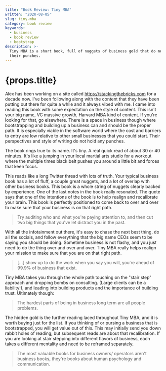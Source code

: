 ```yaml
---
title: "Book Review: Tiny MBA"
written: "2020-08-05"
slug: tiny-mba
category: book review
keywords:
  - business
  - book review
  - bootstrap
description: >-
  Tiny MBA is a short book, full of nuggets of business gold that do not hold
  their punches.
---
```


# {props.title}

Alex has been working on a site called https://stackingthebricks.com for a decade now. I've been following along with the content that they have been putting out there for quite a while and it always vibed with me. I came into reading this book with some expectation on the style of content. This isn't your big name, VC massive growth, Harvard MBA kind of content. If you're looking for that, go elsewhere. There is a space in business though where bootstrapping and building up a business can and should be the proper path. It is especially viable in the software world where the cost and barriers to entry are low relative to other small businesses that you could start. Their perspectives and style of writing do not hold any punches.

The book rings true to its name. It's tiny. A real quick read of about 30 or 40 minutes. It's like a jumping in your local martial arts studio for a workout where the multiple times black belt pushes you around a little bit and forces that keen focus.

This reads like a long Twitter thread with lots of truth. Your typical business book has a lot of fluff, a couple great nuggets, and a lot of overlap with other business books. This book is a whole string of nuggets clearly backed by experience. One of the last notes in the book really resonated. The quote says that one of the intentions of the book is to help realign and recalibrate your brain. This book is perfectly positioned to come back to over and over to make sure that your business is on that right path.

> Try auditing who and what you're paying attention to, and then cut two big things that you've let distract you in the past.

With all the infotainment out there, it's easy to chase the next best thing, do all the socials, and follow everything that the big name CEOs seem to be saying you should be doing. Sometime business is not flashy, and you just need to do the thing over and over and over. Tiny MBA really helps realign your mission to make sure that you are on that right path.

> \[...] show up to do the work when you say you will, you're ahead of 99.9% of business that exist.

Tiny MBA takes you through the whole path touching on the "stair step" approach and dropping bombs on consulting. (Large clients can be a liability!), and leading into building products and the importance of building trust. Ultimately though:

> The hardest parts of being in business long term are all people problems.

The hidden gold is the further reading laced throughout Tiny MBA, and it is worth buying just for the list. If you thinking of or pursing a business that is bootstrapped, you will get value out of this. This may initially send you down rabbit holes of reading, but subsequent reads are about that recalibration. If you are looking at stair stepping into different flavors of business, each takes a different mentality and need to be reframed separately.

> The most valuable books for business owners/ operators aren't business books, they're books about human psychology and communication.
